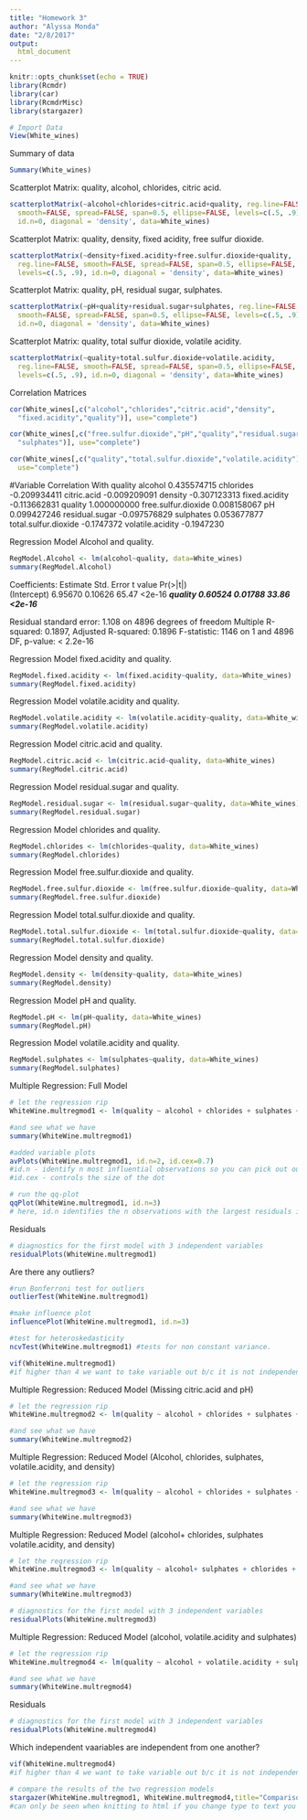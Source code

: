```yaml
---
title: "Homework 3"
author: "Alyssa Monda"
date: "2/8/2017"
output: 
  html_document
---
```


```r
knitr::opts_chunk$set(echo = TRUE)
library(Rcmdr)
library(car)
library(RcmdrMisc)
library(stargazer)
```


```r
# Import Data
View(White_wines)
```

Summary of data
```r
Summary(White_wines)
```


Scatterplot Matrix: quality, alcohol, chlorides, citric acid.


```r
scatterplotMatrix(~alcohol+chlorides+citric.acid+quality, reg.line=FALSE, 
  smooth=FALSE, spread=FALSE, span=0.5, ellipse=FALSE, levels=c(.5, .9), 
  id.n=0, diagonal = 'density', data=White_wines)
```
Scatterplot Matrix: quality, density, fixed acidity, free sulfur dioxide. 

```r
scatterplotMatrix(~density+fixed.acidity+free.sulfur.dioxide+quality, 
  reg.line=FALSE, smooth=FALSE, spread=FALSE, span=0.5, ellipse=FALSE, 
  levels=c(.5, .9), id.n=0, diagonal = 'density', data=White_wines)
```

Scatterplot Matrix: quality, pH, residual sugar, sulphates. 

```r
scatterplotMatrix(~pH+quality+residual.sugar+sulphates, reg.line=FALSE, 
  smooth=FALSE, spread=FALSE, span=0.5, ellipse=FALSE, levels=c(.5, .9), 
  id.n=0, diagonal = 'density', data=White_wines)
```

Scatterplot Matrix: quality, total sulfur dioxide, volatile acidity.

```r
scatterplotMatrix(~quality+total.sulfur.dioxide+volatile.acidity, 
  reg.line=FALSE, smooth=FALSE, spread=FALSE, span=0.5, ellipse=FALSE, 
  levels=c(.5, .9), id.n=0, diagonal = 'density', data=White_wines)
```
Correlation Matrices
```r
cor(White_wines[,c("alcohol","chlorides","citric.acid","density",
  "fixed.acidity","quality")], use="complete")
```
```r
cor(White_wines[,c("free.sulfur.dioxide","pH","quality","residual.sugar",
  "sulphates")], use="complete")
```
```r
cor(White_wines[,c("quality","total.sulfur.dioxide","volatile.acidity")], 
  use="complete")
```
#Variable           Correlation With quality
alcohol               0.435574715
chlorides            -0.209934411
citric.acid          -0.009209091
density              -0.307123313
fixed.acidity        -0.113662831
quality               1.000000000
free.sulfur.dioxide   0.008158067
pH                    0.099427246
residual.sugar       -0.097576829
sulphates             0.053677877
total.sulfur.dioxide -0.1747372
volatile.acidity     -0.1947230


Regression Model Alcohol and quality. 

```r
RegModel.Alcohol <- lm(alcohol~quality, data=White_wines)
summary(RegModel.Alcohol)
```
Coefficients:
            Estimate Std. Error t value Pr(>|t|)    
(Intercept)  6.95670    0.10626   65.47   <2e-16 ***
quality      0.60524    0.01788   33.86   <2e-16 ***

Residual standard error: 1.108 on 4896 degrees of freedom
Multiple R-squared:  0.1897,	Adjusted R-squared:  0.1896 
F-statistic:  1146 on 1 and 4896 DF,  p-value: < 2.2e-16

Regression Model fixed.acidity and quality.

```r
RegModel.fixed.acidity <- lm(fixed.acidity~quality, data=White_wines)
summary(RegModel.fixed.acidity)
```
Regression Model volatile.acidity and quality.
```r
RegModel.volatile.acidity <- lm(volatile.acidity~quality, data=White_wines)
summary(RegModel.volatile.acidity)
```
Regression Model citric.acid and quality.
```r
RegModel.citric.acid <- lm(citric.acid~quality, data=White_wines)
summary(RegModel.citric.acid)
```

Regression Model residual.sugar and quality.
```r
RegModel.residual.sugar <- lm(residual.sugar~quality, data=White_wines)
summary(RegModel.residual.sugar)
```

Regression Model chlorides and quality.
```r
RegModel.chlorides <- lm(chlorides~quality, data=White_wines)
summary(RegModel.chlorides)
```

Regression Model free.sulfur.dioxide and quality.
```r
RegModel.free.sulfur.dioxide <- lm(free.sulfur.dioxide~quality, data=White_wines)
summary(RegModel.free.sulfur.dioxide)
```

Regression Model total.sulfur.dioxide and quality.
```r
RegModel.total.sulfur.dioxide <- lm(total.sulfur.dioxide~quality, data=White_wines)
summary(RegModel.total.sulfur.dioxide)
```

Regression Model density and quality.
```r
RegModel.density <- lm(density~quality, data=White_wines)
summary(RegModel.density)
```

Regression Model pH and quality.
```r
RegModel.pH <- lm(pH~quality, data=White_wines)
summary(RegModel.pH)
```

Regression Model volatile.acidity and quality.
```r
RegModel.sulphates <- lm(sulphates~quality, data=White_wines)
summary(RegModel.sulphates)
```

Multiple Regression: Full Model 
```r
# let the regression rip
WhiteWine.multregmod1 <- lm(quality ~ alcohol + chlorides + sulphates + total.sulfur.dioxide + volatile.acidity + density + pH + fixed.acidity + free.sulfur.dioxide + citric.acid, data= White_wines)

#and see what we have
summary(WhiteWine.multregmod1)
```

```r

#added variable plots
avPlots(WhiteWine.multregmod1, id.n=2, id.cex=0.7)
#id.n - identify n most influential observations so you can pick out outlier values labeling them as farmers babysitters etc
#id.cex - controls the size of the dot
```


```r

# run the qq-plot
qqPlot(WhiteWine.multregmod1, id.n=3)
# here, id.n identifies the n observations with the largest residuals in absolute value
```

Residuals
```r
# diagnostics for the first model with 3 independent variables
residualPlots(WhiteWine.multregmod1)

```
Are there any outliers?

```r
 
#run Bonferroni test for outliers
outlierTest(WhiteWine.multregmod1)
```
```r
#make influence plot
influencePlot(WhiteWine.multregmod1, id.n=3)
```

```r
#test for heteroskedasticity
ncvTest(WhiteWine.multregmod1) #tests for non constant variance. 
```
```r
vif(WhiteWine.multregmod1)
#if higher than 4 we want to take variable out b/c it is not independent and highly correlates with something in there 
```



Multiple Regression: Reduced Model (Missing citric.acid and pH)
```r
# let the regression rip
WhiteWine.multregmod2 <- lm(quality ~ alcohol + chlorides + sulphates + total.sulfur.dioxide + volatile.acidity + density + fixed.acidity + free.sulfur.dioxide, data= White_wines)

#and see what we have
summary(WhiteWine.multregmod2)
```

Multiple Regression: Reduced Model (Alcohol, chlorides, sulphates, volatile.acidity, and density)
```r
# let the regression rip
WhiteWine.multregmod3 <- lm(quality ~ alcohol + chlorides + sulphates + volatile.acidity + density, data= White_wines)

#and see what we have
summary(WhiteWine.multregmod3)
```

Multiple Regression: Reduced Model (alcohol+ chlorides, sulphates volatile.acidity, and density)
```r
# let the regression rip
WhiteWine.multregmod3 <- lm(quality ~ alcohol+ sulphates + chlorides + volatile.acidity + density, data= White_wines)

#and see what we have
summary(WhiteWine.multregmod3)
```

```r
# diagnostics for the first model with 3 independent variables
residualPlots(WhiteWine.multregmod3)

```
Multiple Regression: Reduced Model (alcohol, volatile.acidity and sulphates)
```r
# let the regression rip
WhiteWine.multregmod4 <- lm(quality ~ alcohol + volatile.acidity + sulphates, data= White_wines)

#and see what we have
summary(WhiteWine.multregmod4)
```
Residuals
```r
# diagnostics for the first model with 3 independent variables
residualPlots(WhiteWine.multregmod4)

```


Which independent vaariables are independent from one another? 

```r
vif(WhiteWine.multregmod4)
#if higher than 4 we want to take variable out b/c it is not independent and highly correlates with something in there 
```


```r
# compare the results of the two regression models
stargazer(WhiteWine.multregmod1, WhiteWine.multregmod4,title="Comparison of 2 Regression outputs",type="text",align=TRUE)
#can only be seen when knitting to html if you change type to text you can see the table now type=html or text or latek as options
```

